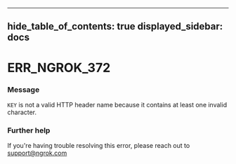 

---
hide_table_of_contents: true
displayed_sidebar: docs
---


# ERR_NGROK_372

### Message
`KEY` is not a valid HTTP header name because it contains at least one invalid character.

<ErrorDetails />



### Further help
If you're having trouble resolving this error, please reach out to [support@ngrok.com](mailto:support@ngrok.com?subject=Help%20with%20ERR_NGROK_372)

